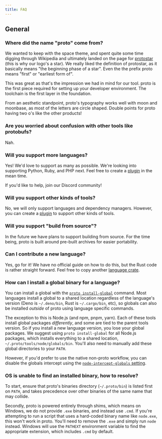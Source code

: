 ```yaml
---
title: FAQ
---
```


## General

### Where did the name "proto" come from?

We wanted to keep with the space theme, and spent quite some time digging through Wikipedia and
ultimately landed on the page for [protostar](https://en.wikipedia.org/wiki/Protostar) (this is why
our logo's a star). We really liked the definition of protostar, as it basically means "the
beginning phase of a star". Even the the prefix proto means "first" or "earliest form of".

This was great as that's the impression we had in mind for our tool. proto is the first piece
required for setting up your developer environment. The toolchain is the first layer in the
foundation.

From an aesthetic standpoint, proto's typography works well with moon and moonbase, as most of the
letters are circle shaped. Double points for proto having two o's like the other products!

### Are you worried about confusion with other tools like protobufs?

Nah.

### Will you support more languages?

Yes! We'd love to support as many as possible. We're looking into supporting Python, Ruby, and PHP
next. Feel free to create a [plugin](./plugins) in the mean time.

If you'd like to help, join our Discord community!

### Will you support other kinds of tools?

No, we will only support languages and dependency managers. However, you can create a
[plugin](./plugins) to support other kinds of tools.

### Will you support "build from source"?

In the future we have plans to support building from source. For the time being, proto is built
around pre-built archives for easier portability.

### Can I contribute a new language?

Yes, go for it! We have no official guide on how to do this, but the Rust code is rather straight
forward. Feel free to copy another
[language crate](https://github.com/moonrepo/proto/tree/master/crates).

### How can I install a global binary for a language?

You can install a global with the [`proto install-global`](./commands/install-global) command. Most
languages install a global to a shared location regardless of the language's version (Deno is
`~/.deno/bin`, Rust is `~/.cargo/bin`, etc), so globals can also be installed _outside_ of proto
using language specific commands.

The exception to this is Node.js (and npm, pnpm, yarn). Each of these tools install global packages
_differently_, and some are tied to the parent tools version. So if you install a new language
version, you lose your global packages. We suggest using `proto install-global` for all Node.js
packages, which installs everything to a shared location, `~/.proto/tools/node/globals/bin`. You'll
also need to manually add these global directories to your `PATH`.

However, if you'd prefer to use the native non-proto workflow, you can disable the globals intercept
using the [`node-intercept-globals` setting](./config#settings).

### OS is unable to find an installed binary, how to resolve?

To start, ensure that proto's binaries directory (`~/.proto/bin`) is listed first on `PATH`, and
takes precedence over other binaries of the same name that may collide.

Secondly, proto is powered entirely through shims, which means on Windows, we do not provide `.exe`
binaries, and instead use `.cmd`. If you're attempting to run a script that uses a hard-coded binary
name like `node.exe`, this won't work in proto. You'll need to remove the `.exe` and simply run
`node` instead. Windows will use the `PATHEXT` environment variable to find the appropriate
extension, which includes `.cmd` by default.
